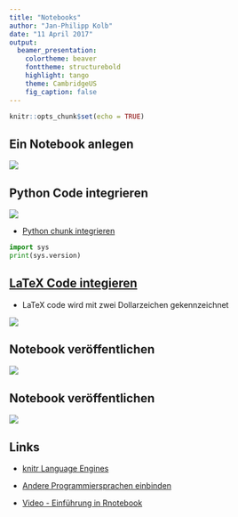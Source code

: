 ```yaml
---
title: "Notebooks"
author: "Jan-Philipp Kolb"
date: "11 April 2017"
output: 
  beamer_presentation: 
    colortheme: beaver
    fonttheme: structurebold
    highlight: tango
    theme: CambridgeUS
    fig_caption: false
---
```


```r
knitr::opts_chunk$set(echo = TRUE)
```

## Ein Notebook anlegen

![](figure/startNotebook)

## Python Code integrieren

![](figure/pythonCode.PNG)

- [Python chunk integrieren](https://support.rstudio.com/hc/en-us/articles/233066128-Do-Notebooks-support-other-languages-)

```python
import sys
print(sys.version)
```


## [LaTeX Code integieren](https://blog.rstudio.org/2016/10/05/r-notebooks/)

- LaTeX code wird mit zwei Dollarzeichen gekennzeichnet

![](figure/LaTexCode.PNG)


## Notebook veröffentlichen

![](figure/PublishNotebook.PNG)

## Notebook veröffentlichen

![](figure/PublishNotebook2.PNG)


## Links

- [knitr Language Engines](http://rmarkdown.rstudio.com/authoring_knitr_engines.html)

- [Andere Programmiersprachen einbinden](http://rmarkdown.rstudio.com/authoring_knitr_engines.html)

- [Video - Einführung in Rnotebook](https://www.rstudio.com/resources/webinars/introducing-notebooks-with-r-markdown/)